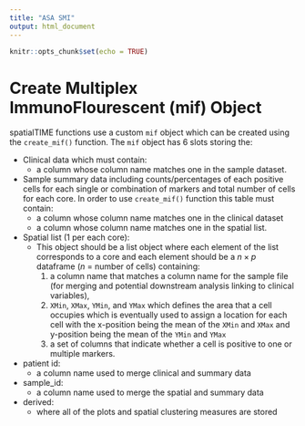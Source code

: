 ```yaml
---
title: "ASA SMI"
output: html_document
---
```


```r
knitr::opts_chunk$set(echo = TRUE)
```

# Create Multiplex ImmunoFlourescent (mif) Object 

spatialTIME functions use a custom `mif` object which can be created 
using the `create_mif()` function. 
The `mif` object has 6 slots storing the: 

* Clinical data which must contain:
  - a column whose column name matches one in the sample dataset.
* Sample summary data including counts/percentages of each positive cells
for each single or combination of markers and total number of cells for 
each core. In order to use `create_mif()` function this table must contain:
  - a column whose column name matches one in the clinical dataset
  - a column whose column name matches one in the spatial list.
* Spatial list (1 per each core):
  - This object should be a list object where each element of the list
  corresponds to a core and each element should be a  $n\times p$ 
  dataframe ($n$ = number of cells)  containing:
    1. a column name that matches a column name for the sample file 
    (for merging and potential downstream analysis linking to clinical
    variables),
    2. `XMin`, `XMax`, `YMin`, and `YMax` which defines the area that a
    cell occupies which is eventually used to assign a location for each
    cell with the x-position being the mean of the `XMin` and `XMax` and
    y-position being the mean of the `YMin` and `YMax`
    3. a set of columns that indicate whether a cell is positive to one
    or multiple markers.
* patient id:
  - a column name used to merge clinical and summary data
* sample_id:
  - a column name used to merge the spatial and summary data
* derived:
  - where all of the plots and spatial clustering measures are stored


```r

```